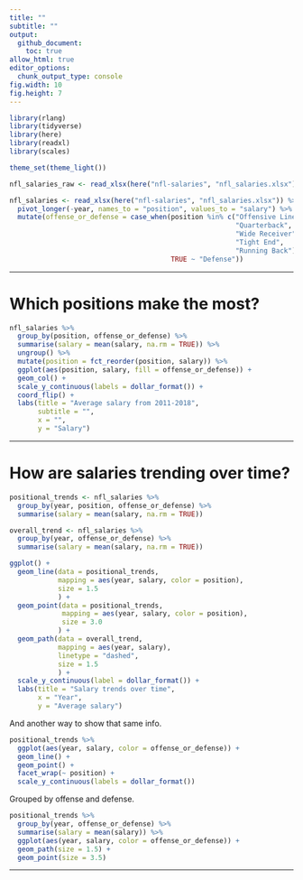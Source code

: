 ```yaml
---
title: ""
subtitle: ""
output:
  github_document:
    toc: true
allow_html: true
editor_options:
  chunk_output_type: console
fig.width: 10
fig.height: 7
---
```


```r

library(rlang)
library(tidyverse)
library(here)
library(readxl)
library(scales)

```

```r

theme_set(theme_light())

```


```r

nfl_salaries_raw <- read_xlsx(here("nfl-salaries", "nfl_salaries.xlsx"))

nfl_salaries <- read_xlsx(here("nfl-salaries", "nfl_salaries.xlsx")) %>% 
  pivot_longer(-year, names_to = "position", values_to = "salary") %>% 
  mutate(offense_or_defense = case_when(position %in% c("Offensive Lineman",
                                                        "Quarterback",
                                                        "Wide Receiver",
                                                        "Tight End",
                                                        "Running Back") ~ "Offense",
                                        TRUE ~ "Defense"))

```

----------

# Which positions make the most?

```r

nfl_salaries %>% 
  group_by(position, offense_or_defense) %>% 
  summarise(salary = mean(salary, na.rm = TRUE)) %>% 
  ungroup() %>% 
  mutate(position = fct_reorder(position, salary)) %>% 
  ggplot(aes(position, salary, fill = offense_or_defense)) + 
  geom_col() +
  scale_y_continuous(labels = dollar_format()) +
  coord_flip() +
  labs(title = "Average salary from 2011-2018", 
       subtitle = "",
       x = "",
       y = "Salary") 

```

----------

# How are salaries trending over time?

```r

positional_trends <- nfl_salaries %>% 
  group_by(year, position, offense_or_defense) %>% 
  summarise(salary = mean(salary, na.rm = TRUE)) 

```

```r

overall_trend <- nfl_salaries %>% 
  group_by(year, offense_or_defense) %>% 
  summarise(salary = mean(salary, na.rm = TRUE))

```

```r

ggplot() +
  geom_line(data = positional_trends, 
            mapping = aes(year, salary, color = position), 
            size = 1.5
            ) +
  geom_point(data = positional_trends, 
             mapping = aes(year, salary, color = position), 
             size = 3.0
            ) +
  geom_path(data = overall_trend, 
            mapping = aes(year, salary), 
            linetype = "dashed",
            size = 1.5
            ) +
  scale_y_continuous(label = dollar_format()) +
  labs(title = "Salary trends over time",
       x = "Year",
       y = "Average salary")

```

And another way to show that same info.
```r

positional_trends %>% 
  ggplot(aes(year, salary, color = offense_or_defense)) + 
  geom_line() +
  geom_point() + 
  facet_wrap(~ position) +
  scale_y_continuous(labels = dollar_format())

```

Grouped by offense and defense.
```r

positional_trends %>% 
  group_by(year, offense_or_defense) %>% 
  summarise(salary = mean(salary)) %>% 
  ggplot(aes(year, salary, color = offense_or_defense)) +
  geom_path(size = 1.5) + 
  geom_point(size = 3.5)

```


----------




